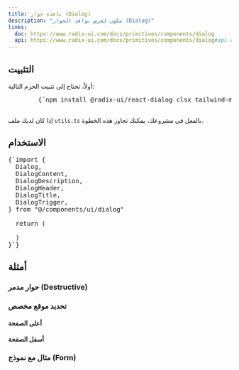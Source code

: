 ```yaml
---
title: نافذة حوار (Dialog)
description: "مكون لعرض نوافذ الحوار (Dialog)"
links:
  doc: https://www.radix-ui.com/docs/primitives/components/dialog
  api: https://www.radix-ui.com/docs/primitives/components/dialog#api-reference
---
```


<ComponentPreview name="dialog-demo" />

## التثبيت

<div className="not-prose px-4 md:px-0">
  <Step>
    <StepItem title="تثبيت الحزم المطلوبة">
      أولاً، تحتاج إلى تثبيت الحزم التالية:
      <Pre className="language-bash">
        {`npm install @radix-ui/react-dialog clsx tailwind-merge`}
      </Pre>
    </StepItem>
    <StepItem title="إنشاء ملف utils.ts">
      <ComponentUtilsText />
      <ComponentUtils />
      <p className="text-gray-600 mt-2">
        إذا كان لديك ملف <code>utils.ts</code> بالفعل في مشروعك، يمكنك تجاوز هذه الخطوة.
      </p>
    </StepItem>
    <StepItem title="إنشاء مكون الحوار">
      <ComponentSource name="dialog-demo" />
    </StepItem>
  </Step>
</div>

## الاستخدام

<Pre className="language-tsx">
{`import {
  Dialog,
  DialogContent,
  DialogDescription,
  DialogHeader,
  DialogTitle,
  DialogTrigger,
} from "@/components/ui/dialog"

  return (
    <Dialog>
      <DialogTrigger>فتح</DialogTrigger>
      <DialogContent>
        <DialogHeader>
          <DialogTitle>هل أنت متأكد تمامًا؟</DialogTitle>
          <DialogDescription>
            لا يمكن التراجع عن هذا الإجراء. سيؤدي هذا إلى حذف حسابك نهائيًا
            وإزالة جميع بياناتك من خوادمنا.
          </DialogDescription>
        </DialogHeader>
      </DialogContent>
    </Dialog>
  )
}`}
</Pre>

## أمثلة

### حوار مدمر (Destructive)

<ComponentPreview name="dialog-demo" variant="destructive" />

### تحديد موقع مخصص

#### أعلى الصفحة

<ComponentPreview name="dialog-demo" variant="top" />

#### أسفل الصفحة

<ComponentPreview name="dialog-demo" variant="bottom" />

### مثال مع نموذج (Form)

<ComponentPreview name="dialog-demo" variant="form" />
